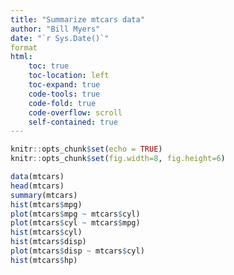 ```yaml
---
title: "Summarize mtcars data"
author: "Bill Myers"
date: "`r Sys.Date()`"
format
html:
    toc: true
    toc-location: left
    toc-expand: true
    code-tools: true
    code-fold: true
    code-overflow: scroll
    self-contained: true
---
```



```r
knitr::opts_chunk$set(echo = TRUE)
knitr::opts_chunk$set(fig.width=8, fig.height=6)
```


```r
data(mtcars)
head(mtcars)
summary(mtcars)
hist(mtcars$mpg)
plot(mtcars$mpg ~ mtcars$cyl)
plot(mtcars$cyl ~ mtcars$mpg)
hist(mtcars$cyl)
hist(mtcars$disp)
plot(mtcars$disp ~ mtcars$cyl)
hist(mtcars$hp)
```




